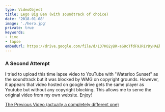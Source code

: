 ```yaml
---
type: VideoObject
title: Lego Big Ben (with soundtrack of choice)
date: '2018-01-08'
image: './hero.jpg'
private: true
keywords:
- time
- lapse
embedUrl: https://drive.google.com/file/d/137KO2yBR-aG8cTfdF9JRIrDyHAEhAZX-/preview
---
```

### A Second Attempt

I tried to upload this time lapse video to YouTube with "Waterloo Sunset" as the
soundtrack but it was blocked by WMG on copyright grounds. However, it appears that 
video hosted on google drive gets the same player as Youtube but without any 
copyright blocking. This allows me to serve the original video from my own website. 
Enjoy!

[The Previous Video (actually a completely different one)](/lego-camper-van)
